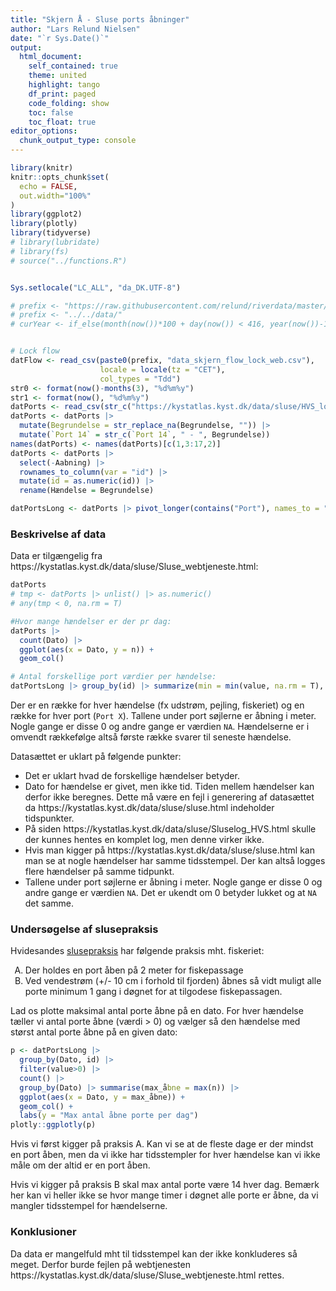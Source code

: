 ```yaml
---
title: "Skjern Å - Sluse ports åbninger"
author: "Lars Relund Nielsen"
date: "`r Sys.Date()`"
output: 
  html_document:
    self_contained: true
    theme: united
    highlight: tango
    df_print: paged
    code_folding: show
    toc: false
    toc_float: true
editor_options: 
  chunk_output_type: console
---
```


```r
library(knitr)
knitr::opts_chunk$set(
  echo = FALSE, 
  out.width="100%"
)
library(ggplot2)
library(plotly)
library(tidyverse)
# library(lubridate)
# library(fs)
# source("../functions.R")


Sys.setlocale("LC_ALL", "da_DK.UTF-8")

# prefix <- "https://raw.githubusercontent.com/relund/riverdata/master/data/"
# prefix <- "../../data/"
# curYear <- if_else(month(now())*100 + day(now()) < 416, year(now())-1, year(now()))   # assume previous year until season starts


# Lock flow
datFlow <- read_csv(paste0(prefix, "data_skjern_flow_lock_web.csv"), 
                    locale = locale(tz = "CET"),
                    col_types = "Tdd")
str0 <- format(now()-months(3), "%d%m%y")
str1 <- format(now(), "%d%m%y")
datPorts <- read_csv(str_c("https://kystatlas.kyst.dk/data/sluse/HVS_log_api.aspx?startdate=", str0, "&enddate=", str1, "&format=csv"))  #read_csv("ports.csv")# 
datPorts <- datPorts |> 
  mutate(Begrundelse = str_replace_na(Begrundelse, "")) |> 
  mutate(`Port 14` = str_c(`Port 14`, " - ", Begrundelse)) 
names(datPorts) <- names(datPorts)[c(1,3:17,2)]
datPorts <- datPorts |> 
  select(-Aabning) |> 
  rownames_to_column(var = "id") |> 
  mutate(id = as.numeric(id)) |> 
  rename(Hændelse = Begrundelse)

datPortsLong <- datPorts |> pivot_longer(contains("Port"), names_to = "Port")
```



### Beskrivelse af data

Data er tilgængelig fra https://kystatlas.kyst.dk/data/sluse/Sluse_webtjeneste.html:

```r
datPorts
# tmp <- datPorts |> unlist() |> as.numeric()  
# any(tmp < 0, na.rm = T)
```

```r
#Hvor mange hændelser er der pr dag:
datPorts |> 
  count(Dato) |> 
  ggplot(aes(x = Dato, y = n)) +
  geom_col()

# Antal forskellige port værdier per hændelse: 
datPortsLong |> group_by(id) |> summarize(min = min(value, na.rm = T), max = max(value, na.rm = T), chk = min == max) #|> pull(chk) |> all()
```

Der er en række for hver hændelse (fx udstrøm, pejling, fiskeriet) og en række for hver port (`Port X`). Tallene under port søjlerne er åbning i meter. Nogle gange er disse 0 og andre gange er værdien `NA`. Hændelserne er i omvendt rækkefølge altså første række svarer til seneste hændelse.

Datasættet er uklart på følgende punkter:

  * Det er uklart hvad de forskellige hændelser betyder.
  * Dato for hændelse er givet, men ikke tid. Tiden mellem hændelser kan derfor ikke beregnes. Dette må være en fejl i generering af datasættet da https://kystatlas.kyst.dk/data/sluse/sluse.html indeholder tidspunkter.
  * På siden https://kystatlas.kyst.dk/data/sluse/Sluselog_HVS.html skulle der kunnes hentes en komplet log, men denne virker ikke.
  * Hvis man kigger på https://kystatlas.kyst.dk/data/sluse/sluse.html kan man se at nogle hændelser har samme tidsstempel. Der kan altså logges flere hændelser på samme tidpunkt. 
  * Tallene under port søjlerne er åbning i meter. Nogle gange er disse 0 og andre gange er værdien `NA`. Det er ukendt om 0 betyder lukket og at `NA` det samme.
  
  
### Undersøgelse af slusepraksis

Hvidesandes [slusepraksis](https://kyst.dk/hav-og-anlaeg/vedligehold-af-havneanlaeg-sluser-daemning-og-sejlloeb/hvide-sande-og-thorsminde-sluser/slusepraksis) har følgende praksis mht. fiskeriet:

  A) Der holdes en port åben på 2 meter for fiskepassage
  B) Ved vendestrøm (+/- 10 cm i forhold til fjorden) åbnes så vidt muligt alle porte minimum 1 gang i døgnet for at tilgodese fiskepassagen.

Lad os plotte maksimal antal porte åbne på en dato. For hver hændelse tæller vi antal porte åbne (værdi > 0) og vælger så den hændelse med størst antal porte åbne på en given dato:

```r
p <- datPortsLong |>
  group_by(Dato, id) |>
  filter(value>0) |> 
  count() |> 
  group_by(Dato) |> summarise(max_åbne = max(n)) |> 
  ggplot(aes(x = Dato, y = max_åbne)) +
  geom_col() +
  labs(y = "Max antal åbne porte per dag") 
plotly::ggplotly(p)
```

Hvis vi først kigger på praksis A. Kan vi se at de fleste dage er der mindst en port åben, men da vi ikke har tidsstempler for hver hændelse kan vi ikke måle om der altid er en port åben.

Hvis vi kigger på praksis B skal max antal porte være 14 hver dag. Bemærk her kan vi heller ikke se hvor mange timer i døgnet alle porte er åbne, da vi mangler tidsstempel for hændelserne.

### Konklusioner

Da data er mangelfuld mht til tidsstempel kan der ikke konkluderes så meget. Derfor burde fejlen på webtjenesten https://kystatlas.kyst.dk/data/sluse/Sluse_webtjeneste.html rettes.





